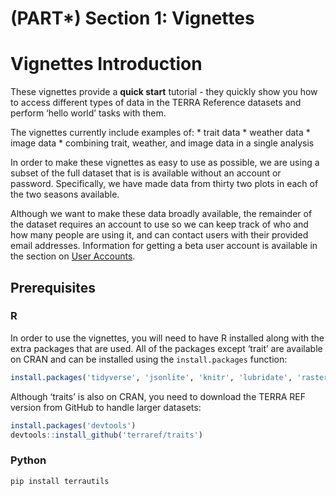 # (PART\*) Section 1: Vignettes {-}

# Vignettes Introduction


These vignettes provide a **quick start** tutorial - they quickly show you how to access different types of data in the TERRA Reference datasets and perform ‘hello world’ tasks with them. 

The vignettes currently include examples of:
* trait data
* weather data
* image data
* combining trait, weather, and image data in a single analysis

In order to make these vignettes as easy to use as possible, we are using a subset of the full dataset that is is available without an account or password. Specifically, we have made data from thirty two plots in each of the two seasons available. 

Although we want to make these data broadly available, the remainder of the dataset requires an account to use so we can keep track of who and how many people are using it, and can contact users with their provided email addresses. 
Information for getting a beta user account is available in the section on [User Accounts](#user-accounts).


## Prerequisites

### R

In order to use the vignettes, you will need to have R installed along with the extra packages that are used. 
All of the packages except 'trait' are available on CRAN and can be installed using the `install.packages` function:

```r
install.packages('tidyverse', 'jsonlite', 'knitr', 'lubridate', 'raster', 'sf')
```

Although 'traits' is also on CRAN, you need to download the TERRA REF version from GitHub to handle larger datasets: 

```r
install.packages('devtools')
devtools::install_github('terraref/traits')
```
### Python

```sh
pip install terrautils
```
